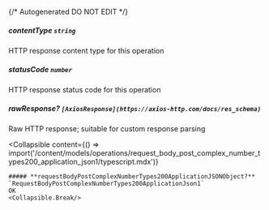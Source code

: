 {/* Autogenerated DO NOT EDIT  */}

##### **contentType** `string`
HTTP response content type for this operation

##### **statusCode** `number`
HTTP response status code for this operation

##### **rawResponse?** `[AxiosResponse](https://axios-http.com/docs/res_schema)`
Raw HTTP response; suitable for custom response parsing

<Collapsible
    content={() => import('/content/models/operations/request_body_post_complex_number_types200_application_json1/typescript.mdx')}
>
    ##### **requestBodyPostComplexNumberTypes200ApplicationJSONObject?** `RequestBodyPostComplexNumberTypes200ApplicationJson1`
    OK
    <Collapsible.Break/>
</Collapsible>

